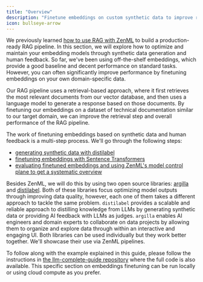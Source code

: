 ```yaml
---
title: "Overview"
description: "Finetune embeddings on custom synthetic data to improve retrieval performance."
icon: bullseye-arrow
---
```


We previously learned [how to use RAG with ZenML](/latest/versions/0.66.0/user-guide/llmops-guide/rag-with-zenml) to build a production-ready RAG pipeline. In this section, we will explore how to optimize and maintain your embedding models through synthetic data generation and human feedback. So far, we've been using off-the-shelf embeddings, which provide a good baseline and decent performance on standard tasks. However, you can often significantly improve performance by finetuning embeddings on your own domain-specific data.

Our RAG pipeline uses a retrieval-based approach, where it first retrieves the most relevant documents from our vector database, and then uses a language model to generate a response based on those documents. By finetuning our embeddings on a dataset of technical documentation similar to our target domain, we can improve the retrieval step and overall performance of the RAG pipeline.

The work of finetuning embeddings based on synthetic data and human feedback is a multi-step process. We'll go through the following steps:

* [generating synthetic data with distilabel](/latest/versions/0.66.0/user-guide/llmops-guide/finetuning-embeddings/synthetic-data-generation)
* [finetuning embeddings with Sentence Transformers](/latest/versions/0.66.0/user-guide/llmops-guide/finetuning-embeddings/finetuning-embeddings-with-sentence-transformers)
* [evaluating finetuned embeddings and using ZenML's model control plane to get a systematic overview](/latest/versions/0.66.0/user-guide/llmops-guide/finetuning-embeddings/evaluating-finetuned-embeddings)

Besides ZenML, we will do this by using two open source libraries: [argilla](https://github.com/argilla-io/argilla/) and [distilabel](https://github.com/argilla-io/distilabel). Both of these libraries focus optimizing model outputs through improving data quality, however, each one of them takes a different approach to tackle the same problem. `distilabel` provides a scalable and reliable approach to distilling knowledge from LLMs by generating synthetic data or providing AI feedback with LLMs as judges. `argilla` enables AI engineers and domain experts to collaborate on data projects by allowing them to organize and explore data through within an interactive and engaging UI. Both libraries can be used individually but they work better together. We'll showcase their use via ZenML pipelines.

To follow along with the example explained in this guide, please follow the instructions in [the llm-complete-guide repository](https://github.com/zenml-io/zenml-projects/llm-complete-guide/README.md) where the full code is also available. This specific section on embeddings finetuning can be run locally or using cloud compute as you prefer.
